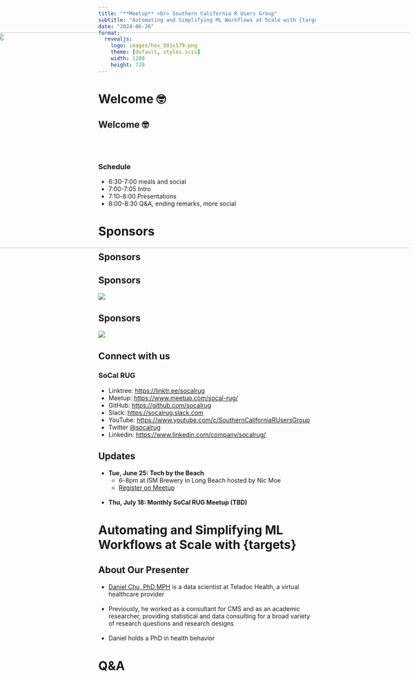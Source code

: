 ```yaml
---
title: "**Meetup** <br> Southern California R Users Group"
subtitle: "Automating and Simplifying ML Workflows at Scale with {targets}"
date: "2024-06-20"
format:
  revealjs: 
    logo: images/hex_501x579.png
    theme: [default, styles.scss]
    width: 1280
    height: 720
---
```


# Welcome 🤓

## Welcome 🤓

<br><br>

### Schedule

* 6:30-7:00 meals and social
* 7:00-7:05 Intro
* 7:10-8:00 Presentations
* 8:00-8:30 Q&A, ending remarks, more social

# Sponsors

## Sponsors {.no-logo}

<img src="images/SoCalRUG EECS Slide.png"
     width="1150px" height="500px"
     style="position:absolute; right:10px; top:130px;">

## Sponsors
  
![](images/UCI_Merage_Business_School.jpg)

## Sponsors

![](images/MDS-Homepage-Header-1536x512.jpg)

## Connect with us

### SoCal RUG

* Linktree: <https://linktr.ee/socalrug>
* Meetup: <https://www.meetup.com/socal-rug/>
* GitHub: <https://github.com/socalrug>
* Slack: <https://socalrug.slack.com>
* YouTube: <https://www.youtube.com/c/SouthernCaliforniaRUsersGroup>
* Twitter [@socalrug](https://twitter.com/socalrug)
* Linkedin: <https://www.linkedin.com/company/socalrug/>

## Updates

- **Tue, June 25: Tech by the Beach**
  * 6-8pm at ISM Brewery in Long Beach hosted by Nic Moe
  * [Register on Meetup](https://meetu.ps/e/NdjVb/v02vV/i)
<br><br>
- **Thu, July 18: Monthly SoCal RUG Meetup (TBD)**

# Automating and Simplifying ML Workflows at Scale with {targets}

## About Our Presenter

- [Daniel Chu, PhD MPH](https://www.linkedin.com/in/daniel-chu-horse/) is a data scientist at Teladoc Health, a virtual healthcare provider
<br><br>
- Previously, he worked as a consultant for CMS and as an academic researcher, providing statistical and data consulting for a broad variety of research questions and research designs
<br><br>
- Daniel holds a PhD in health behavior


# Q&A
